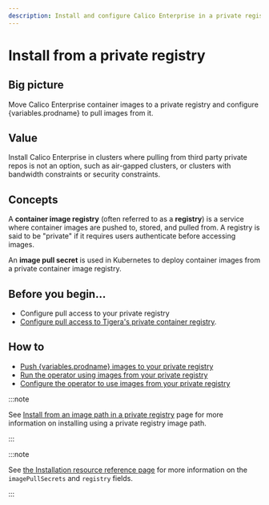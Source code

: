 ```yaml
---
description: Install and configure Calico Enterprise in a private registry.
---
```



# Install from a private registry

## Big picture

Move Calico Enterprise container images to a private registry and configure {variables.prodname} to pull images from it.

## Value

Install Calico Enterprise in clusters where pulling from third party private repos is not an option, such as air-gapped clusters, or clusters with bandwidth constraints or security constraints.

## Concepts

A **container image registry** (often referred to as a **registry**) is a service where container images are pushed to, stored, and pulled from. A registry is said to be "private" if it requires users authenticate before accessing images.

An **image pull secret** is used in Kubernetes to deploy container images from a private container image registry.

## Before you begin...

- Configure pull access to your private registry
- [Configure pull access to Tigera's private container registry](../calico-enterprise.mdx#get-private-registry-credentials-and-license-key).

## How to

- [Push {variables.prodname} images to your private registry](#push-calico-enterprise-images-to-your-private-registry)
- [Run the operator using images from your private registry](#run-the-operator-using-images-from-your-private-registry)
- [Configure the operator to use images from your private registry](#configure-the-operator-to-use-images-from-your-private-registry)

<PrivateRegistryRegular />

:::note

See [Install from an image path in a private registry](private-registry-image-path.mdx#big-picture) page for more information on installing using a private registry image path.

:::

:::note

See [the Installation resource reference page](../../../reference/installation/api.mdx) for more information on the `imagePullSecrets` and `registry` fields.

:::
